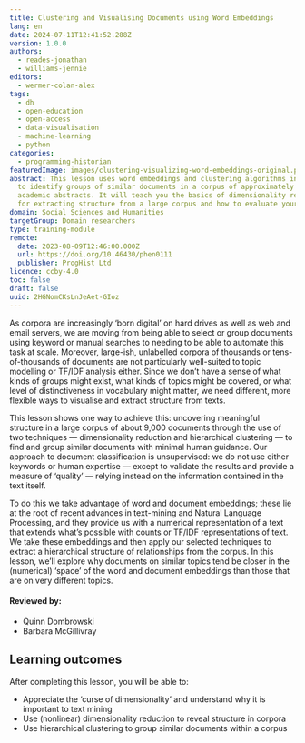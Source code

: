 ```yaml
---
title: Clustering and Visualising Documents using Word Embeddings
lang: en
date: 2024-07-11T12:41:52.288Z
version: 1.0.0
authors:
  - reades-jonathan
  - williams-jennie
editors:
  - wermer-colan-alex
tags:
  - dh
  - open-education
  - open-access
  - data-visualisation
  - machine-learning
  - python
categories:
  - programming-historian
featuredImage: images/clustering-visualizing-word-embeddings-original.png
abstract: This lesson uses word embeddings and clustering algorithms in Python
  to identify groups of similar documents in a corpus of approximately 9,000
  academic abstracts. It will teach you the basics of dimensionality reduction
  for extracting structure from a large corpus and how to evaluate your results.
domain: Social Sciences and Humanities
targetGroup: Domain researchers
type: training-module
remote:
  date: 2023-08-09T12:46:00.000Z
  url: https://doi.org/10.46430/phen0111
  publisher: ProgHist Ltd
licence: ccby-4.0
toc: false
draft: false
uuid: 2HGNomCKsLnJeAet-GIoz
---
```

As corpora are increasingly ‘born digital’ on hard drives as well as web and email servers, we are moving from being able to select or group documents using keyword or manual searches to needing to be able to automate this task at scale. Moreover, large-ish, unlabelled corpora of thousands or tens-of-thousands of documents are not particularly well-suited to topic modelling or TF/IDF analysis either. Since we don’t have a sense of what kinds of groups might exist, what kinds of topics might be covered, or what level of distinctiveness in vocabulary might matter, we need different, more flexible ways to visualise and extract structure from texts.

This lesson shows one way to achieve this: uncovering meaningful structure in a large corpus of about 9,000 documents through the use of two techniques — dimensionality reduction and hierarchical clustering — to find and group similar documents with minimal human guidance. Our approach to document classification is unsupervised: we do not use either keywords or human expertise — except to validate the results and provide a measure of ‘quality’ — relying instead on the information contained in the text itself.

To do this we take advantage of word and document embeddings; these lie at the root of recent advances in text-mining and Natural Language Processing, and they provide us with a numerical representation of a text that extends what’s possible with counts or TF/IDF representations of text. We take these embeddings and then apply our selected techniques to extract a hierarchical structure of relationships from the corpus. In this lesson, we’ll explore why documents on similar topics tend be closer in the (numerical) ‘space’ of the word and document embeddings than those that are on very different topics.

#### Reviewed by:
- Quinn Dombrowski
- Barbara McGillivray

## Learning outcomes
After completing this lesson, you will be able to:
- Appreciate the ‘curse of dimensionality’ and understand why it is important to text mining
- Use (nonlinear) dimensionality reduction to reveal structure in corpora
- Use hierarchical clustering to group similar documents within a corpus
